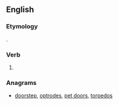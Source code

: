 ==English==

===Etymology===
{{suffix|droop|est|lang=en}}.

===Verb===
{{head|en|verb form}}

# {{en-archaic second-person singular of|droop|lang=en}}

===Anagrams===
* [[doorstep#English|doorstep]], [[optrodes#English|optrodes]], [[pet doors#English|pet doors]], [[torpedos#English|torpedos]]